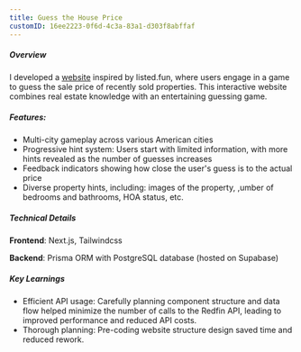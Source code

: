```yaml
---
title: Guess the House Price
customID: 16ee2223-0f6d-4c3a-83a1-d303f8abffaf
---
```


##### Overview

I developed a [website](https://listed-clone.vercel.app/regions/all) inspired by listed.fun, where users engage in a game to guess the sale price of recently sold properties. This interactive website combines real estate knowledge with an entertaining guessing game.

##### Features:

- Multi-city gameplay across various American cities
- Progressive hint system: Users start with limited information, with more hints revealed as the number of guesses increases
- Feedback indicators showing how close the user's guess is to the actual price
- Diverse property hints, including: images of the property, ,umber of bedrooms and bathrooms, HOA status, etc.

##### Technical Details

**Frontend**: Next.js, Tailwindcss

**Backend**: Prisma ORM with PostgreSQL database (hosted on Supabase)

##### Key Learnings

- Efficient API usage: Carefully planning component structure and data flow helped minimize the number of calls to the Redfin API, leading to improved performance and reduced API costs.
- Thorough planning: Pre-coding website structure design saved time and reduced rework.
